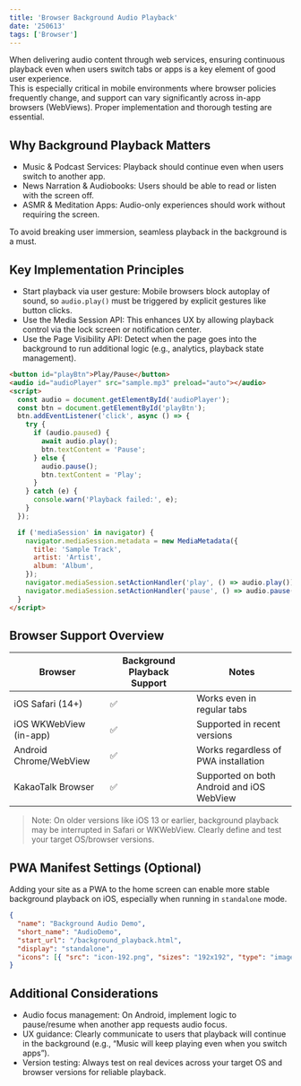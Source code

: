 ```yaml
---
title: 'Browser Background Audio Playback'
date: '250613'
tags: ['Browser']
---
```


When delivering audio content through web services, ensuring continuous playback even when users switch tabs or apps is a key element of good user experience.  
This is especially critical in mobile environments where browser policies frequently change, and support can vary significantly across in-app browsers (WebViews). Proper implementation and thorough testing are essential.

## Why Background Playback Matters

- Music & Podcast Services: Playback should continue even when users switch to another app.
- News Narration & Audiobooks: Users should be able to read or listen with the screen off.
- ASMR & Meditation Apps: Audio-only experiences should work without requiring the screen.

To avoid breaking user immersion, seamless playback in the background is a must.

## Key Implementation Principles

- Start playback via user gesture: Mobile browsers block autoplay of sound, so `audio.play()` must be triggered by explicit gestures like button clicks.
- Use the Media Session API: This enhances UX by allowing playback control via the lock screen or notification center.
- Use the Page Visibility API: Detect when the page goes into the background to run additional logic (e.g., analytics, playback state management).

```html
<button id="playBtn">Play/Pause</button>
<audio id="audioPlayer" src="sample.mp3" preload="auto"></audio>
<script>
  const audio = document.getElementById('audioPlayer');
  const btn = document.getElementById('playBtn');
  btn.addEventListener('click', async () => {
    try {
      if (audio.paused) {
        await audio.play();
        btn.textContent = 'Pause';
      } else {
        audio.pause();
        btn.textContent = 'Play';
      }
    } catch (e) {
      console.warn('Playback failed:', e);
    }
  });

  if ('mediaSession' in navigator) {
    navigator.mediaSession.metadata = new MediaMetadata({
      title: 'Sample Track',
      artist: 'Artist',
      album: 'Album',
    });
    navigator.mediaSession.setActionHandler('play', () => audio.play());
    navigator.mediaSession.setActionHandler('pause', () => audio.pause());
  }
</script>
```

## Browser Support Overview

| Browser                | Background Playback Support | Notes                                     |
| ---------------------- | --------------------------- | ----------------------------------------- |
| iOS Safari (14+)       | ✅                          | Works even in regular tabs                |
| iOS WKWebView (in-app) | ✅                          | Supported in recent versions              |
| Android Chrome/WebView | ✅                          | Works regardless of PWA installation      |
| KakaoTalk Browser      | ✅                          | Supported on both Android and iOS WebView |

> Note: On older versions like iOS 13 or earlier, background playback may be interrupted in Safari or WKWebView. Clearly define and test your target OS/browser versions.

## PWA Manifest Settings (Optional)

Adding your site as a PWA to the home screen can enable more stable background playback on iOS, especially when running in `standalone` mode.

```json
{
  "name": "Background Audio Demo",
  "short_name": "AudioDemo",
  "start_url": "/background_playback.html",
  "display": "standalone",
  "icons": [{ "src": "icon-192.png", "sizes": "192x192", "type": "image/png" }]
}
```

## Additional Considerations

- Audio focus management: On Android, implement logic to pause/resume when another app requests audio focus.
- UX guidance: Clearly communicate to users that playback will continue in the background (e.g., “Music will keep playing even when you switch apps”).
- Version testing: Always test on real devices across your target OS and browser versions for reliable playback.
